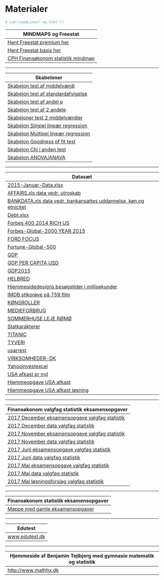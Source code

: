 # Materialer

```r
# cat(readLines('np.html'))
```



|MINDMAPS og Freestat|
|-------------|
|[Hent Freestat premium her](https://www.dropbox.com/s/a2jztexbxfzcli0/FREESTAT.xlsx?dl=1)|   
|[Hent Freestat basis her](https://www.dropbox.com/s/jlug3bacgwqbka3/FREESTATfin.xlsx?dl=1)|   
|[CPH Finansøkonom statistik mindmap](https://drive.google.com/uc?export=download&id=0B1E7VnhxsDMlQ1Zhdjh5WTJ4bnM)|

***

|Skabeloner|
|-------------|
|[Skabelon test af middelværdi](https://www.dropbox.com/s/xygqhfe6wmxzntf/Skabelon%20test%20af%20middelv%C3%A6rdi%20%CE%BC.docx?dl=1)|
|[Skabelon test af standardafvigelse](https://www.dropbox.com/s/m3vmdo47f6ocza3/skabelon%20test%20af%20standardafvigelse.docx?dl=1)|
|[Skabelon test af andel p](https://www.dropbox.com/s/vazc4t384xfw2vf/Skabelon%20test%20af%20andel%20p.docx?dl=1)|
|[Skabelon test af 2 andele](https://www.dropbox.com/s/wbu8gaasar0i991/Skabelon%20test%20af%202%20andele.docx?dl=1)|
|[Skabeloner test 2 middelværdier](https://www.dropbox.com/s/9qv7i2xlt2ioiut/Skabeloner%20test%202%20middelv%C3%A6rdier.docx?dl=1)|
|[Skabelon Simpel lineær regression](https://www.dropbox.com/s/8ppxk89bapfh53p/Skabelon%20Simpel%20line%C3%A6r%20regression.docx?dl=1)|
|[Skabelon Multipel lineær regression](https://www.dropbox.com/s/jghmkyl4ou66lim/Skabelon%20Multipel%20line%C3%A6r%20regression%20slutmodel.docx?dl=1)|
|[Skabelon Goodness of fit test](https://www.dropbox.com/s/ectavp709wtmv6p/Skabelon%20Goodness%20of%20fit%20test.docx?dl=1)|
|[Skabelon Chi i anden test](https://www.dropbox.com/s/gc0u8hdyrksa9jw/Skabelon%20Chi%20i%20anden%20test.docx?dl=1)|
|[Skabelon ANOVA/ANAVA](https://www.dropbox.com/s/9q9joeo1gv8ywky/Skabelon%20ANOVA%3AANAVA.docx?dl=1)|  




***


|Datasæt|
|-------------|
|[2015-Januar-Data.xlsx](https://drive.google.com/uc?export=download&id=0B1E7VnhxsDMldkt1OUx6LTEyMXM)|
|[AFFAIRS.xls data vedr. utroskab](https://drive.google.com/uc?export=download&id=0B1E7VnhxsDMlRlVQcFBtdVlHZ1U)|
|[BANKDATA.xls data vedr. bankansattes uddannelse, køn og etnicitet ](https://drive.google.com/uc?export=download&id=0B1E7VnhxsDMlRENKWWxlNlBXbmM)|
|[Debt.xlsx](https://drive.google.com/uc?export=download&id=0B1E7VnhxsDMlUGdpNXZjWm1sNk0)|
|[Forbes 400 2014 RICH US](https://drive.google.com/uc?export=download&id=0B1E7VnhxsDMlYTRWVWozb09PRTQ)|
|[Forbes-Global-2000 YEAR 2015](https://drive.google.com/uc?export=download&id=0B1E7VnhxsDMlNEdtLUV3NFJTSkk)|
|[FORD FOCUS](https://drive.google.com/uc?export=download&id=0B1E7VnhxsDMlNTkzeVJlQV81OHM)|
|[Fortune-Global-500](https://drive.google.com/uc?export=download&id=0B1E7VnhxsDMlQm51dXNjM3NmdE0)|
|[GDP](https://drive.google.com/uc?export=download&id=0B1E7VnhxsDMlQUhPbEgxdmJhZTg)|
|[GDP PER CAPITA USD](https://drive.google.com/uc?export=download&id=0B1E7VnhxsDMlSVkweHBpT19GZjg)|
|[GDP2015](https://drive.google.com/uc?export=download&id=0B1E7VnhxsDMlamdFSkk4SWU4eWM)|
|[HELBRED](https://drive.google.com/uc?export=download&id=0B1E7VnhxsDMlMTM1UUNMdzdoUm8)|
|[Hjemmesidedesigns besøgstider i millisekunder](https://drive.google.com/uc?export=download&id=0B1E7VnhxsDMlS3Y5ZUhROU9iNnM)|
|[IMDB stikprøve på 759 film](https://drive.google.com/uc?export=download&id=0B1E7VnhxsDMlWlFNLTVoMEU1WHM)|
|[KØNSROLLER](https://drive.google.com/uc?export=download&id=0B1E7VnhxsDMlalR4TGdjSkV0RzA)|
|[MEDIEFORBRUG](https://drive.google.com/uc?export=download&id=0B1E7VnhxsDMlSTFXM1pCMUtjc2M)|
|[SOMMERHUSE LEJE RØMØ](https://drive.google.com/uc?export=download&id=0B1E7VnhxsDMlOWNjUzlQd0s4TVE)|
|[Statkarakterer](https://drive.google.com/uc?export=download&id=0B1E7VnhxsDMlRURnNjk0UnJSYzQ)|
|[TITANIC](https://drive.google.com/uc?export=download&id=0B1E7VnhxsDMlYWJOOG5yamNoOTQ)|
|[TYVERI](https://drive.google.com/uc?export=download&id=0B1E7VnhxsDMlMFZJdm5QdXpGTGc)|
|[usarrest](https://drive.google.com/uc?export=download&id=0B1E7VnhxsDMlRDhUYUk4R0NwVFk)|
|[VIRKSOMHEDER-DK](https://drive.google.com/uc?export=download&id=0B1E7VnhxsDMlVmxHTDltNk1VSG8)|
|[Yahooinvestexcel](https://drive.google.com/uc?export=download&id=0B1E7VnhxsDMlYnFpbWp1YTBlLVE)|
|[USA afkast pr md](https://drive.google.com/uc?export=download&id=0B1E7VnhxsDMldVZtS2tzV0RqVjQ)|
|[Hjemmeopgave USA afkast](https://drive.google.com/uc?export=download&id=0B1E7VnhxsDMlekM5eVRYZkdUZnc)|
|[Hjemmeopgave USA afkast løsning](https://drive.google.com/uc?export=download&id=0B1E7VnhxsDMlSDNPZi1zSTlqNk0)|


***

|Finansøkonom valgfag statistik eksamensopgaver|
|-------------|
|[2017 December eksamensopgave valgfag statistik](https://www.dropbox.com/s/lpiglled5qdmtjh/2017%20December%20eksamensopgave%20valgfag%20statistik.pdf?dl=1)|   
|[2017 December data valgfag statistik](https://www.dropbox.com/s/ki9mpbsn8jak84i/2017%20December%20-%20Data.xlsx?dl=1)|   
|[2017 November eksamensopgave valgfag statistik](https://www.dropbox.com/s/3wwbnvyxdz5z04h/2017%20November%20eksamensopgave%20valgfag%20statistik.pdf?dl=1)|   
|[2017 November data valgfag statistik](https://www.dropbox.com/s/nqqyc5puaqjuoo7/2017%20November%20valgfag%20statistik%20-%20Erstatninger.xlsx?dl=1)|   
|[2017 Juni eksamensopgave valgfag statistik](https://www.dropbox.com/s/hc44wglho5tccgs/2017%20Juni%20eksamensopgave%20valgfag%20statistik.pdf?dl=1)|   
|[2017 Juni data valgfag statistik](https://www.dropbox.com/s/73azkke4vnduzbk/2017%20Juni%20Data%20-%20Billeasing.xlsx?dl=1)|   
|[2017 Maj eksamensopgave valgfag statistik](https://www.dropbox.com/s/psnsb67bw4v98a7/2017%20Maj%20eksamensopgave%20valgfag%20statistk.pdf?dl=1)|   
|[2017 Maj data valgfag statistik](https://www.dropbox.com/s/7wpcnkdrjs9tetl/2017%20Maj%20Bank.xlsx?dl=1)|   
|[2017 Maj løsningsforslag valgfag statistik](https://www.dropbox.com/s/4z84mj0mvx4xrql/2017%20Maj%20Valgfag%2C%20statistik%20-%20l%C3%B8sning.docx?dl=1)|   

***

|Finansøkonom statistik eksamensopgaver|
|-------------|
[Mappe med gamle eksamensopgaver](https://drive.google.com/drive/folders/0B1E7VnhxsDMlUTJXLWowYjFNTzg?usp=sharing)|


***

|Edutest|
|-------------|
|[www.edutest.dk](http://www.edutest.dk)|

***

|Hjemmeside af Benjamin Tejlbjerg med gymnasie matematik og statistik|
|-------------|
|[http://www.mathhx.dk](http://www.mathhx.dk/?q=node/117)|
